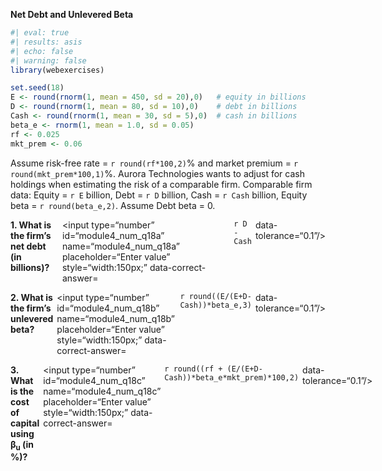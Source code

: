 **Net Debt and Unlevered Beta**

```r
#| eval: true
#| results: asis
#| echo: false
#| warning: false
library(webexercises)

set.seed(18)
E <- round(rnorm(1, mean = 450, sd = 20),0)   # equity in billions
D <- round(rnorm(1, mean = 80, sd = 10),0)    # debt in billions
Cash <- round(rnorm(1, mean = 30, sd = 5),0)  # cash in billions
beta_e <- rnorm(1, mean = 1.0, sd = 0.05)
rf <- 0.025
mkt_prem <- 0.06
```


Assume risk-free rate = `r round(rf*100,2)`% and market premium = `r round(mkt_prem*100,1)`%. Aurora Technologies wants to adjust for cash holdings when estimating the risk of a comparable firm. Comparable firm data: Equity = `r E` billion, Debt = `r D` billion, Cash = `r Cash` billion, Equity beta = `r round(beta_e,2)`.
Assume Debt beta = 0.

::: {.question-block}

<form onsubmit="event.preventDefault();" style="display:flex;flex-direction:row;gap:6px;"> <label for="module4_num_q18a"><strong>1. What is the firm’s net debt (in billions)?</strong></label> <input type="number" id="module4_num_q18a" name="module4_num_q18a" placeholder="Enter value" style="width:150px;" data-correct-answer=`r D - Cash` data-tolerance="0.1"/> </form> <div id="feedback-module4_num_q18a" class="feedback" style="display:none;"> ✅ Net debt = Debt − Cash = **`r D - Cash`**. </div>
:::

::: {.question-block}

<form onsubmit="event.preventDefault();" style="display:flex;flex-direction:row;gap:6px;"> <label for="module4_num_q18b"><strong>2. What is the firm’s unlevered beta?</strong></label> <input type="number" id="module4_num_q18b" name="module4_num_q18b" placeholder="Enter value" style="width:150px;" data-correct-answer=`r round((E/(E+D-Cash))*beta_e,3)` data-tolerance="0.1"/> </form> <div id="feedback-module4_num_q18b" class="feedback" style="display:none;"> ✅ β<sub>u</sub> = (E / (E + D − Cash)) × β<sub>e</sub> = **`r round((E/(E+D-Cash))*beta_e,3)`**. </div>
:::

::: {.question-block}

<form onsubmit="event.preventDefault();" style="display:flex;flex-direction:row;gap:6px;"> <label for="module4_num_q18c"><strong>3. What is the cost of capital using β<sub>u</sub> (in %)?</strong></label> <input type="number" id="module4_num_q18c" name="module4_num_q18c" placeholder="Enter value" style="width:150px;" data-correct-answer=`r round((rf + (E/(E+D-Cash))*beta_e*mkt_prem)*100,2)` data-tolerance="0.1"/> </form> <div id="feedback-module4_num_q18c" class="feedback" style="display:none;"> ✅ R = r<sub>f</sub> + β<sub>u</sub>(r<sub>m</sub>−r<sub>f</sub>) = **`r round((rf + (E/(E+D-Cash))*beta_e*mkt_prem)*100,2)`**%. </div>
:::

